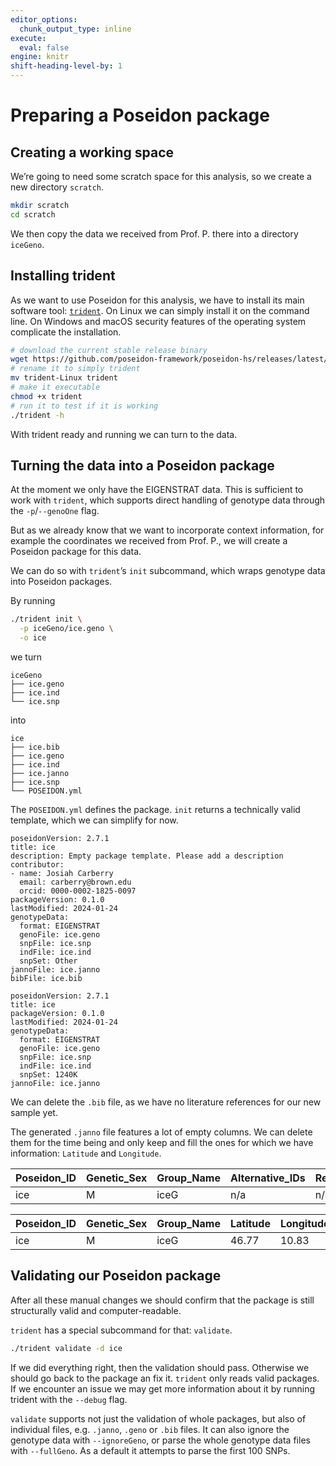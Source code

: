 ```yaml
---
editor_options: 
  chunk_output_type: inline
execute: 
  eval: false
engine: knitr
shift-heading-level-by: 1
---
```


# Preparing a Poseidon package

## Creating a working space

We're going to need some scratch space for this analysis, so we create a new directory `scratch`.

```bash
mkdir scratch
cd scratch
```

We then copy the data we received from Prof. P. there into a directory `iceGeno`.

## Installing trident

As we want to use Poseidon for this analysis, we have to install its main software tool: [`trident`](https://www.poseidon-adna.org/#/trident). On Linux we can simply install it on the command line. On Windows and macOS security features of the operating system complicate the installation.

```bash
# download the current stable release binary
wget https://github.com/poseidon-framework/poseidon-hs/releases/latest/download/trident-Linux
# rename it to simply trident
mv trident-Linux trident
# make it executable
chmod +x trident
# run it to test if it is working
./trident -h
```

With trident ready and running we can turn to the data.

## Turning the data into a Poseidon package

At the moment we only have the EIGENSTRAT data. This is sufficient to work with `trident`, which supports direct handling of genotype data through the `-p`/`--genoOne` flag.

But as we already know that we want to incorporate context information, for example the coordinates we received from Prof. P., we will create a Poseidon package for this data.

We can do so with `trident`'s `init` subcommand, which wraps genotype data into Poseidon packages.

By running

```bash
./trident init \
  -p iceGeno/ice.geno \
  -o ice
```

we turn

```
iceGeno
├── ice.geno
├── ice.ind
└── ice.snp
```

into

```
ice
├── ice.bib
├── ice.geno
├── ice.ind
├── ice.janno
├── ice.snp
└── POSEIDON.yml
```

The `POSEIDON.yml` defines the package. `init` returns a technically valid template, which we can simplify for now.

```{filename="POSEIDON.yml (automatically generated)"}
poseidonVersion: 2.7.1
title: ice
description: Empty package template. Please add a description
contributor:
- name: Josiah Carberry
  email: carberry@brown.edu
  orcid: 0000-0002-1825-0097
packageVersion: 0.1.0
lastModified: 2024-01-24
genotypeData:
  format: EIGENSTRAT
  genoFile: ice.geno
  snpFile: ice.snp
  indFile: ice.ind
  snpSet: Other
jannoFile: ice.janno
bibFile: ice.bib
```

```{filename="POSEIDON.yml (modified)"}
poseidonVersion: 2.7.1
title: ice
packageVersion: 0.1.0
lastModified: 2024-01-24
genotypeData:
  format: EIGENSTRAT
  genoFile: ice.geno
  snpFile: ice.snp
  indFile: ice.ind
  snpSet: 1240K
jannoFile: ice.janno
```

We can delete the `.bib` file, as we have no literature references for our new sample yet.

The generated `.janno` file features a lot of empty columns. We can delete them for the time being and only keep and fill the ones for which we have information: `Latitude` and `Longitude`.

::: {.table-responsive}

|Poseidon_ID|Genetic_Sex|Group_Name|Alternative_IDs|Relation_To|Relation_Degree|Relation_Type|Relation_Note|Collection_ID|Country|Country_ISO|Location|Site|Latitude|Longitude|Date_Type|Date_C14_Labnr|Date_C14_Uncal_BP|Date_C14_Uncal_BP_Err|Date_BC_AD_Start|Date_BC_AD_Median|Date_BC_AD_Stop|Date_Note|MT_Haplogroup|Y_Haplogroup|Source_Tissue|Nr_Libraries|Library_Names|Capture_Type|UDG|Library_Built|Genotype_Ploidy|Data_Preparation_Pipeline_URL|Endogenous|Nr_SNPs|Coverage_on_Target_SNPs|Damage|Contamination|Contamination_Err|Contamination_Meas|Contamination_Note|Genetic_Source_Accession_IDs|Primary_Contact|Publication|Note|Keywords|
|-----------|-----------|----------|---------------|-----------|---------------|-------------|-------------|-------------|-------|-----------|--------|----|--------|---------|---------|--------------|-----------------|---------------------|----------------|-----------------|---------------|---------|-------------|------------|-------------|------------|-------------|------------|---|-------------|---------------|-----------------------------|----------|-------|-----------------------|------|-------------|-----------------|------------------|------------------|----------------------------|---------------|-----------|----|--------|
|ice        |M          |iceG      |n/a            |n/a        |n/a            |n/a          |n/a          |n/a          |n/a    |n/a        |n/a     |n/a |n/a     |n/a      |n/a      |n/a           |n/a              |n/a                  |n/a             |n/a              |n/a            |n/a      |n/a          |n/a         |n/a          |n/a         |n/a          |n/a         |n/a|n/a          |n/a            |n/a                          |n/a       |n/a    |n/a                    |n/a   |n/a          |n/a              |n/a               |n/a               |n/a                         |n/a            |n/a        |n/a |n/a     |

:::

::: {.table-responsive}

|Poseidon_ID|Genetic_Sex|Group_Name|Latitude|Longitude|
|-----------|-----------|----------|--------|---------|
|ice        |M          |iceG      |46.77   |10.83    |

:::

## Validating our Poseidon package

After all these manual changes we should confirm that the package is still structurally valid and computer-readable.

`trident` has a special subcommand for that: `validate`.

```bash
./trident validate -d ice
```

If we did everything right, then the validation should pass. Otherwise we should go back to the package an fix it. `trident` only reads valid packages. If we encounter an issue we may get more information about it by running trident with the `--debug` flag.

`validate` supports not just the validation of whole packages, but also of individual files, e.g. `.janno`, `.geno` or `.bib` files. It can also ignore the genotype data with `--ignoreGeno`, or parse the whole genotype data files with `--fullGeno`. As a default it attempts to parse the first 100 SNPs.
